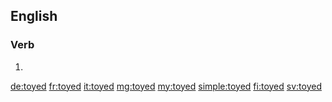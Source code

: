 ==English==

===Verb===
{{head|en|verb form}}

# {{en-past of|toy}}

[[de:toyed]]
[[fr:toyed]]
[[it:toyed]]
[[mg:toyed]]
[[my:toyed]]
[[simple:toyed]]
[[fi:toyed]]
[[sv:toyed]]